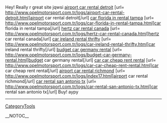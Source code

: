 Hey! Really r great site jqwsi
<a href=  http://www.opelmotorsport.com.tr/logs/airport-car-rental-detroit.html >airport car rental detroit</a> [url= http://www.opelmotorsport.com.tr/logs/airport-car-rental-detroit.html]airport car rental detroit[/url] <a href=  http://www.opelmotorsport.com.tr/logs/car-florida-in-rental-tampa.html >car florida in rental tampa</a> [url= http://www.opelmotorsport.com.tr/logs/car-florida-in-rental-tampa.html]car florida in rental tampa[/url] <a href=  http://www.opelmotorsport.com.tr/logs/hertz-car-rental-canada.html >hertz car rental canada</a> [url= http://www.opelmotorsport.com.tr/logs/hertz-car-rental-canada.html]hertz car rental canada[/url] <a href=  http://www.opelmotorsport.com.tr/logs/car-ireland-rental-thrifty.html >car ireland rental thrifty</a> [url= http://www.opelmotorsport.com.tr/logs/car-ireland-rental-thrifty.html]car ireland rental thrifty[/url] <a href=  http://www.opelmotorsport.com.tr/logs/budget-car-germany-rental.html >budget car germany rental</a> [url= http://www.opelmotorsport.com.tr/logs/budget-car-germany-rental.html]budget car germany rental[/url] <a href=  http://www.opelmotorsport.com.tr/logs/car-car-cheap-rent-rental.html >car car cheap rent rental</a> [url= http://www.opelmotorsport.com.tr/logs/car-car-cheap-rent-rental.html]car car cheap rent rental[/url] <a href=  http://www.opelmotorsport.com.tr/logs/index17.html >airport car rental richmond</a> [url= http://www.opelmotorsport.com.tr/logs/index17.html]airport car rental richmond[/url] <a href=  http://www.opelmotorsport.com.tr/logs/car-rental-san-antonio-tx.html >car rental san antonio tx</a> [url= http://www.opelmotorsport.com.tr/logs/car-rental-san-antonio-tx.html]car rental san antonio tx[/url] 
Buy! aypy
----
[[CategoryTools]]

__NOTOC__